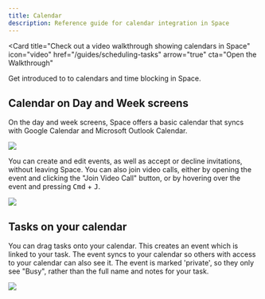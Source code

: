 ```yaml
---
title: Calendar
description: Reference guide for calendar integration in Space
---
```


<Card
  title="Check out a video walkthrough showing calendars in Space"
  icon="video"
  href="/guides/scheduling-tasks"
  arrow="true"
  cta="Open the Walkthrough"
>
  Get introduced to to calendars and time blocking in Space.
</Card>

## Calendar on Day and Week screens


On the day and week screens, Space offers a basic calendar that syncs with Google Calendar and Microsoft Outlook Calendar.

<Frame caption="Events">
  <img src="/images/tasks/calendar-events.png" />
</Frame>

You can create and edit events, as well as accept or decline invitations, without leaving Space.
You can also join video calls, either by opening the event and clicking the "Join Video Call" button,
or by hovering over the event and pressing <kbd>Cmd</kbd> + <kbd>J</kbd>.

<Frame caption="Edit events and join calls right from Space">
  <img src="/images/tasks/calendar-event.png" />
</Frame>

## Tasks on your calendar

You can drag tasks onto your calendar. This creates an event which is linked to your task.
The event syncs to your calendar so others with access to your calendar can also see it.
The event is marked 'private', so they only see "Busy", rather than the full name and notes for your task.

<Frame caption="A task on your calendar">
  <img src="/images/tasks/calendar-task.png" />
</Frame>


